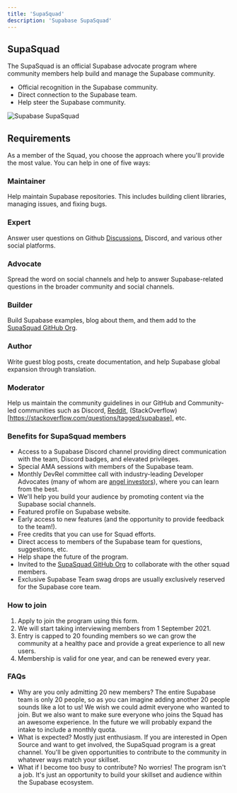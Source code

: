 ```yaml
---
title: 'SupaSquad'
description: 'Supabase SupaSquad'
---
```


## SupaSquad

The SupaSquad is an official Supabase advocate program where community members help build and manage the Supabase community.

- Official recognition in the Supabase community.
- Direct connection to the Supabase team.
- Help steer the Supabase community.

<img alt="Supabase SupaSquad" src="https://supabase.com/docs/assets/images/supabase-squad-beadc0db0f135baec8d079316597236e.png" />

## Requirements

As a member of the Squad, you choose the approach where you'll provide the most value. You can help in one of five ways:

### Maintainer

Help maintain Supabase repositories. This includes building client libraries, managing issues, and fixing bugs.

### Expert
Answer user questions on Github [Discussions](https://github.com/supabase/supabase/discussions), Discord, and various other social platforms.

### Advocate
Spread the word on social channels and help to answer Supabase-related questions in the broader community and social channels.

### Builder
Build Supabase examples, blog about them, and them add to the [SupaSquad GitHub Org](https://github.com/supasquad).

### Author
Write guest blog posts, create documentation, and help Supabase global expansion through translation.

### Moderator
Help us maintain the community guidelines in our GitHub and Community-led communities such as Discord, [Reddit](https://reddit.com/r/Supabase/), (StackOverflow)[https://stackoverflow.com/questions/tagged/supabase], etc.


### Benefits for SupaSquad members
- Access to a Supabase Discord channel providing direct communication with the team, Discord badges, and elevated privileges.
- Special AMA sessions with members of the Supabase team.
- Monthly DevRel committee call with industry-leading Developer Advocates (many of whom are [angel investors](https://supabase.com/docs/blog/2021/03/25/angels-of-supabase)), where you can learn from the best.
- We'll help you build your audience by promoting content via the Supabase social channels.
- Featured profile on Supabase website.
- Early access to new features (and the opportunity to provide feedback to the team!).
- Free credits that you can use for Squad efforts.
- Direct access to members of the Supabase team for questions, suggestions, etc.
- Help shape the future of the program.
- Invited to the [SupaSquad GitHub Org](https://github.com/supasquad) to collaborate with the other squad members.
- Exclusive Supabase Team swag drops are usually exclusively reserved for the Supabase core team.

### How to join
1. Apply to join the program using this form.
2. We will start taking interviewing members from 1 September 2021.
3. Entry is capped to 20 founding members so we can grow the community at a healthy pace and provide a great experience to all new users.
4. Membership is valid for one year, and can be renewed every year.

### FAQs
- Why are you only admitting 20 new members?
The entire Supabase team is only 20 people, so as you can imagine adding another 20 people sounds like a lot to us! We wish we could admit everyone who wanted to join. But we also want to make sure everyone who joins the Squad has an awesome experience. In the future we will probably expand the intake to include a monthly quota.
- What is expected?
Mostly just enthusiasm. If you are interested in Open Source and want to get involved, the SupaSquad program is a great channel. You'll be given opportunities to contribute to the community in whatever ways match your skillset.
- What if I become too busy to contribute?
No worries! The program isn't a job. It's just an opportunity to build your skillset and audience within the Supabase ecosystem.

